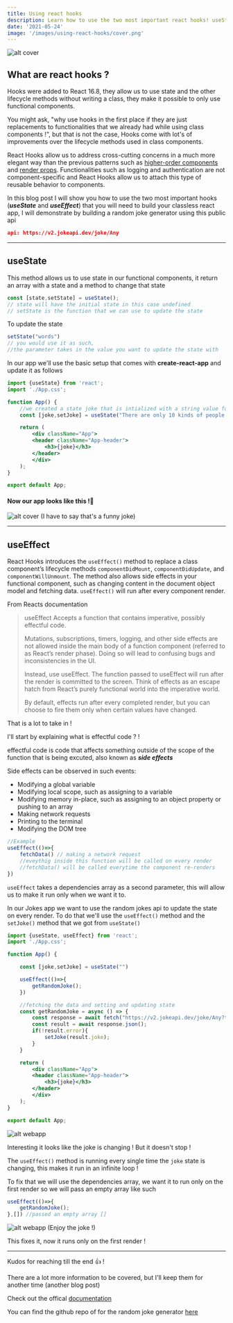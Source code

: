 ```yaml
---
title: Using react hooks
description: Learn how to use the two most important react hooks! useState and useEffect
date: '2021-05-24'
image: '/images/using-react-hooks/cover.png'
---
```


![alt cover](/images/using-react-hooks/cover.png)

## What are react hooks ?

Hooks were added to React 16.8, they allow us to use state and 
the other lifecycle methods without writing a class,
they make it possible to only use functional components.

You might ask, "why use hooks in the first place if they are just replacements to functionalities
that we already had while using class components !", but that is not the case, Hooks come with lot's of 
improvements over the lifecycle methods used in class components.

React Hooks allow us to address cross-cutting concerns in a much more elegant way than the previous patterns 
such as <a href="https://reactjs.org/docs/higher-order-components.html" target="_blank">higher-order components</a> 
and <a href="https://reactjs.org/docs/render-props.html" target="_blank">render props</a>. 
Functionalities such as logging and authentication are not component-specific and React Hooks allow us to attach this type of reusable behavior to components.

In this blog post I will show you how to use the two most important hooks (***useState*** and ***useEffect***) 
that you will need to build your classless react app, I will demonstrate by building a random joke generator using
this public api 
```json
api: https://v2.jokeapi.dev/joke/Any
```

---

## useState

This method allows us to use state in our functional components, 
it return an array with a state and a method to change that state

```jsx
const [state,setState] = useState(); 
// state will have the initial state in this case undefined
// setState is the function that we can use to update the state
```
To update the state
```jsx
setState("words") 
// you would use it as such, 
//the parameter takes in the value you want to update the state with
```

In our app we'll use the basic setup that comes with **create-react-app**
and update it as follows

```jsx
import {useState} from 'react';
import './App.css';

function App() {
    //we created a state joke that is intialized with a string value for now
    const [joke,setJoke] = useState("There are only 10 kinds of people in this world: those who know binary and those who don't.")

    return (
        <div className="App">
        <header className="App-header">
            <h3>{joke}</h3>
        </header>
        </div>
    );
}

export default App;
```
#### Now our app looks like this !🤘


![alt cover](/images/using-react-hooks/random-jokes-1.png)
(I have to say that's a funny joke)

--- 

## useEffect

React Hooks introduces the `useEffect()` method to replace 
a class component’s lifecycle methods `componentDidMount`, `componentDidUpdate`, and `componentWillUnmount`. 
The method also allows side effects in your functional component, 
such as changing content in the document object model and fetching data. 
`useEffect()` will run after every component render.

From Reacts documentation
>useEffect Accepts a function that contains imperative, possibly effectful code.
>
>Mutations, subscriptions, timers, logging, and other side effects are not allowed 
>inside the main body of a function component (referred to as React’s render phase). 
>Doing so will lead to confusing bugs and inconsistencies in the UI.
>
>Instead, use useEffect. The function passed to useEffect will run after the render 
>is committed to the screen. Think of effects as an escape hatch from React’s purely 
>functional world into the imperative world.
>
>By default, effects run after every completed render, 
>but you can choose to fire them only when certain values have changed.

That is a lot to take in !

I'll start by explaining what is effectful code ? !

effectful code is code that affects something outside of the scope of the function
that is being excuted, also known as ***side effects***

Side effects can be observed in such events:
- Modifying a global variable
- Modifying local scope, such as assigning to a variable
- Modifying memory in-place, such as assigning to an object property or pushing to an array
- Making network requests
- Printing to the terminal
- Modifying the DOM tree

```jsx
//Example
useEffect(()=>{
    fetchData() // making a network request
    //eveythig inside this function will be called on every render
    //fetchData() will be called everytime the component re-renders
})
```

`useEffect` takes a dependencies array as a second parameter, 
this will allow us to make it run only when we want it to.

In our Jokes app we want to use the random jokes api to update the state on every render.
To do that we'll use the `useEffect()` method and the `setJoke()` method that we got from `useState()`

```jsx
import {useState, useEffect} from 'react';
import './App.css';

function App() {

    const [joke,setJoke] = useState("")

    useEffect(()=>{
        getRandomJoke();
    })

    //fetching the data and setting and updating state
    const getRandomJoke = async () => {
        const response = await fetch("https://v2.jokeapi.dev/joke/Any?type=single");
        const result = await response.json();
        if(!result.error){
            setJoke(result.joke);
        }
    }

    return (
        <div className="App">
        <header className="App-header">
            <h3>{joke}</h3>
        </header>
        </div>
    );
}

export default App;
```
![alt webapp](/images/using-react-hooks/random-jokes-2.gif)

Interesting it looks like the joke is changing ! But it doesn't stop !

The `useEffect()` method is running every single time the `joke` state is changing, this makes it run 
in an infinite loop !

To fix that we will use the dependencies array, we want it to run only on the first render
so we will pass an empty array like such 

```jsx
useEffect(()=>{
    getRandomJoke();
},[]) //passed an empty array []
```
![alt webapp](/images/using-react-hooks/random-jokes-3.png)
(Enjoy the joke !)

This fixes it, now it runs only on the first render !

---

Kudos for reaching till the end 👍 !

There are a lot more information to be covered, but I'll keep them for another time (another blog post)

Check out the offical <a href="https://reactjs.org/docs/hooks-intro.html" target="_blank">documentation</a>

You can find the github repo of for the random joke generator <a href="https://github.com/Bassel17/random-jokes" target="_blank">here</a>



